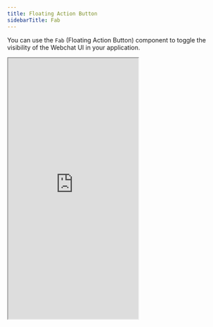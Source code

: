 ```yaml
---
title: Floating Action Button
sidebarTitle: Fab
---
```


You can use the `Fab` (Floating Action Button) component to toggle the visibility of the Webchat UI in your application.

<Panel>
<Tabs>
    <Tab title="Example">
        <iframe
          src="https://botpress.github.io/docs-examples/iframe.html?args=&globals=&id=fab--primary"
          title="Fab component"
          className="w-full rounded-xl"
          height="600px"
        />
    </Tab>
    <Tab title="Code">
    ```jsx App.jsx wrap
    import { Fab } from "@botpress/webchat";
    import { useState } from "react";

    function App() {
      const [isWebchatOpen, setIsWebchatOpen] = useState(false);

      return (
        <Fab
          onClick={() => setIsWebchatOpen(isWebchatOpen)}
          style={{
            position: "fixed",
            bottom: "20px",
            right: "20px",
            width: "64px",
            height: "64px",
          }}
        />
      );
    }

    export default App;
    ```
    </Tab>
</Tabs>
</Panel>

## Props

<ResponseField
  name="imgUrl"
  type="string"
>
  URL to a custom icon image.
</ResponseField>

<ResponseField name="onClick" type="MouseEventHandler<HTMLButtonElement>">
  A callback function triggered when the `Fab` is clicked. Commonly used to toggle the Webchat visibility.
</ResponseField>